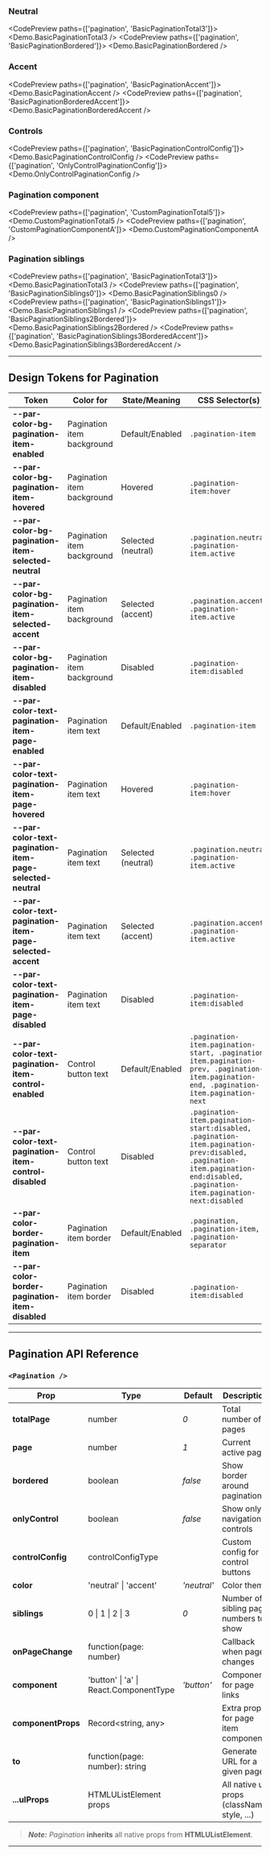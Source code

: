 
### Neutral

<CodePreview paths={['pagination', 'BasicPaginationTotal3']}>
  <Demo.BasicPaginationTotal3 />
</CodePreview>
<CodePreview paths={['pagination', 'BasicPaginationBordered']}>
  <Demo.BasicPaginationBordered />
</CodePreview>

### Accent

<CodePreview paths={['pagination', 'BasicPaginationAccent']}>
  <Demo.BasicPaginationAccent />
</CodePreview>
<CodePreview paths={['pagination', 'BasicPaginationBorderedAccent']}>
  <Demo.BasicPaginationBorderedAccent />
</CodePreview>

### Controls

<CodePreview paths={['pagination', 'BasicPaginationControlConfig']}>
  <Demo.BasicPaginationControlConfig />
</CodePreview>
<CodePreview paths={['pagination', 'OnlyControlPaginationConfig']}>
  <Demo.OnlyControlPaginationConfig />
</CodePreview>

### Pagination component

<CodePreview paths={['pagination', 'CustomPaginationTotal5']}>
  <Demo.CustomPaginationTotal5 />
</CodePreview>
<CodePreview paths={['pagination', 'CustomPaginationComponentA']}>
  <Demo.CustomPaginationComponentA />
</CodePreview>

### Pagination siblings

<CodePreview paths={['pagination', 'BasicPaginationTotal3']}>
  <Demo.BasicPaginationTotal3 />
</CodePreview>
<CodePreview paths={['pagination', 'BasicPaginationSiblings0']}>
  <Demo.BasicPaginationSiblings0 />
</CodePreview>
<CodePreview paths={['pagination', 'BasicPaginationSiblings1']}>
  <Demo.BasicPaginationSiblings1 />
</CodePreview>
<CodePreview paths={['pagination', 'BasicPaginationSiblings2Bordered']}>
  <Demo.BasicPaginationSiblings2Bordered />
</CodePreview>
<CodePreview paths={['pagination', 'BasicPaginationSiblings3BorderedAccent']}>
  <Demo.BasicPaginationSiblings3BorderedAccent />
</CodePreview>

---

## Design Tokens for Pagination

| **Token**                                                  | **Color for**              | **State/Meaning**  | **CSS Selector(s)**                                                                                                                                                          |
| ---------------------------------------------------------- | -------------------------- | ------------------ | ---------------------------------------------------------------------------------------------------------------------------------------------------------------------------- |
| **--par-color-bg-pagination-item-enabled**                 | Pagination item background | Default/Enabled    | `.pagination-item`                                                                                                                                                           |
| **--par-color-bg-pagination-item-hovered**                 | Pagination item background | Hovered            | `.pagination-item:hover`                                                                                                                                                     |
| **--par-color-bg-pagination-item-selected-neutral**        | Pagination item background | Selected (neutral) | `.pagination.neutral .pagination-item.active`                                                                                                                                |
| **--par-color-bg-pagination-item-selected-accent**         | Pagination item background | Selected (accent)  | `.pagination.accent .pagination-item.active`                                                                                                                                 |
| **--par-color-bg-pagination-item-disabled**                | Pagination item background | Disabled           | `.pagination-item:disabled`                                                                                                                                                  |
| **--par-color-text-pagination-item-page-enabled**          | Pagination item text       | Default/Enabled    | `.pagination-item`                                                                                                                                                           |
| **--par-color-text-pagination-item-page-hovered**          | Pagination item text       | Hovered            | `.pagination-item:hover`                                                                                                                                                     |
| **--par-color-text-pagination-item-page-selected-neutral** | Pagination item text       | Selected (neutral) | `.pagination.neutral .pagination-item.active`                                                                                                                                |
| **--par-color-text-pagination-item-page-selected-accent**  | Pagination item text       | Selected (accent)  | `.pagination.accent .pagination-item.active`                                                                                                                                 |
| **--par-color-text-pagination-item-page-disabled**         | Pagination item text       | Disabled           | `.pagination-item:disabled`                                                                                                                                                  |
| **--par-color-text-pagination-item-control-enabled**       | Control button text        | Default/Enabled    | `.pagination-item.pagination-start, .pagination-item.pagination-prev, .pagination-item.pagination-end, .pagination-item.pagination-next`                                     |
| **--par-color-text-pagination-item-control-disabled**      | Control button text        | Disabled           | `.pagination-item.pagination-start:disabled, .pagination-item.pagination-prev:disabled, .pagination-item.pagination-end:disabled, .pagination-item.pagination-next:disabled` |
| **--par-color-border-pagination-item**                     | Pagination item border     | Default/Enabled    | `.pagination, .pagination-item, .pagination-separator`                                                                                                                       |
| **--par-color-border-pagination-item-disabled**            | Pagination item border     | Disabled           | `.pagination-item:disabled`                                                                                                                                                  |

---

## Pagination API Reference

### `<Pagination />`

| **Prop**           | **Type**                               | **Default** | **Description**                             |
| ------------------ | -------------------------------------- | ----------- | ------------------------------------------- |
| **totalPage**      | number                                 | _0_         | Total number of pages                       |
| **page**           | number                                 | _1_         | Current active page                         |
| **bordered**       | boolean                                | _false_     | Show border around pagination               |
| **onlyControl**    | boolean                                | _false_     | Show only navigation controls               |
| **controlConfig**  | controlConfigType                      |             | Custom config for control buttons           |
| **color**          | 'neutral' \| 'accent'                  | _'neutral'_ | Color theme                                 |
| **siblings**       | 0 \| 1 \| 2 \| 3                       | _0_         | Number of sibling page numbers to show      |
| **onPageChange**   | function(page: number)                 |             | Callback when page changes                  |
| **component**      | 'button' \| 'a' \| React.ComponentType | _'button'_  | Component for page links                    |
| **componentProps** | Record&lt;string, any&gt;              |             | Extra props for page item component         |
| **to**             | function(page: number): string         |             | Generate URL for a given page               |
| **...ulProps**     | HTMLUListElement props                 |             | All native ul props (className, style, ...) |

> **_Note:_** _Pagination_ **inherits** all native props from **HTMLUListElement**.

---

